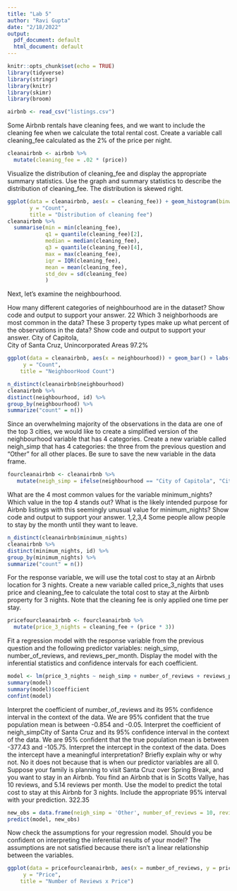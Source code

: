 ```yaml
---
title: "Lab 5"
author: "Ravi Gupta"
date: "2/18/2022"
output:
  pdf_document: default
  html_document: default
---
```


```r
knitr::opts_chunk$set(echo = TRUE)
library(tidyverse)
library(stringr)
library(knitr)
library(skimr)
library(broom)
```
```r
airbnb <- read_csv("listings.csv")
```
Some Airbnb rentals have cleaning fees, and we want to include the cleaning fee when we calculate the total rental cost. Create a variable call cleaning_fee calculated as the 2% of the price per night.
```r
cleanairbnb <- airbnb %>%
  mutate(cleaning_fee = .02 * (price))
```
Visualize the distribution of cleaning_fee and display the appropriate summary statistics. Use the graph and summary statistics to describe the distribution of cleaning_fee. The distribution is skewed right.
```r
ggplot(data = cleanairbnb, aes(x = cleaning_fee)) + geom_histogram(binwidth = 2) + labs(x = "Cleaning Fee", 
       y = "Count", 
       title = "Distribution of cleaning fee")
cleanairbnb %>% 
  summarise(min = min(cleaning_fee), 
            q1 = quantile(cleaning_fee)[2], 
            median = median(cleaning_fee), 
            q3 = quantile(cleaning_fee)[4], 
            max = max(cleaning_fee), 
            iqr = IQR(cleaning_fee), 
            mean = mean(cleaning_fee), 
            std_dev = sd(cleaning_fee)
            )
```
Next, let’s examine the neighbourhood.

How many different categories of neighbourhood are in the dataset? Show code and output to support your answer. 22
Which 3 neighborhoods are most common in the data? These 3 property types make up what percent of the observations in the data? Show code and output to support your answer. City of Capitola,		
City of Santa Cruz, Unincorporated Areas			97.2%
```r
ggplot(data = cleanairbnb, aes(x = neighbourhood)) + geom_bar() + labs(x = "Neighborhood", 
     y = "Count", 
    title = "NeighboorHood Count")
```
```r
n_distinct(cleanairbnb$neighbourhood)
cleanairbnb %>%
distinct(neighbourhood, id) %>%
group_by(neighbourhood) %>%
summarize("count" = n())

```
Since an overwhelming majority of the observations in the data are one of the top 3 cities, we would like to create a simplified version of the neighbourhood variable that has 4 categories.
Create a new variable called neigh_simp that has 4 categories: the three from the previous question and “Other” for all other places. Be sure to save the new variable in the data frame.
```r
fourcleanairbnb <- cleanairbnb %>%
   mutate(neigh_simp = ifelse(neighbourhood == "City of Capitola", "City of Capitola",ifelse(neighbourhood == "City of Santa Cruz", "City of Santa Cruz", ifelse(neighbourhood == "Unincorporated Areas", "Unincorporated Areas", "Other"))))
```
What are the 4 most common values for the variable minimum_nights? Which value in the top 4 stands out? What is the likely intended purpose for Airbnb listings with this seemingly unusual value for minimum_nights? Show code and output to support your answer. 1,2,3,4 Some people allow people to stay by the month until they want to leave.
```r
n_distinct(cleanairbnb$minimum_nights)
cleanairbnb %>%
distinct(minimum_nights, id) %>%
group_by(minimum_nights) %>%
summarize("count" = n())
```
For the response variable, we will use the total cost to stay at an Airbnb location for 3 nights. Create a new variable called price_3_nights that uses price and cleaning_fee to calculate the total cost to stay at the Airbnb property for 3 nights. Note that the cleaning fee is only applied one time per stay.
```r
pricefourcleanairbnb <- fourcleanairbnb %>%
  mutate(price_3_nights = cleaning_fee + (price * 3))
```
Fit a regression model with the response variable from the previous question and the following predictor variables: neigh_simp, number_of_reviews, and reviews_per_month. Display the model with the inferential statistics and confidence intervals for each coefficient.
```r
model <- lm(price_3_nights ~ neigh_simp + number_of_reviews + reviews_per_month , data = pricefourcleanairbnb)
summary(model)
summary(model)$coefficient
confint(model)
```
Interpret the coefficient of number_of_reviews and its 95% confidence interval in the context of the data. We are 95% confident that the true population mean is between -0.854 and -0.05.
Interpret the coefficient of neigh_simpCity of Santa Cruz and its 95% confidence interval in the context of the data.
We are 95% confident that the true population mean is between -377.43 and -105.75.
Interpret the intercept in the context of the data. Does the intercept have a meaningful interpretation? Briefly explain why or why not. No it does not because that is when our predictor variables are all 0.
Suppose your family is planning to visit Santa Cruz over Spring Break, and you want to stay in an Airbnb. You find an Airbnb that is in Scotts Vallye, has 10 reviews, and 5.14 reviews per month. Use the model to predict the total cost to stay at this Airbnb for 3 nights. Include the appropriate 95% interval with your prediction. 322.35
```r
new_obs = data.frame(neigh_simp = 'Other', number_of_reviews = 10, reviews_per_month = 5.14)
predict(model, new_obs)
```
Now check the assumptions for your regression model. Should you be confident on interpreting the inferential results of your model? The assumptions are not satisfied because there isn't a linear relationship between the variables.
```r
ggplot(data = pricefourcleanairbnb, aes(x = number_of_reviews, y = price_3_nights)) + geom_point() + labs(x = "number of reviews", 
     y = "Price", 
    title = "Number of Reviews x Price")
```
